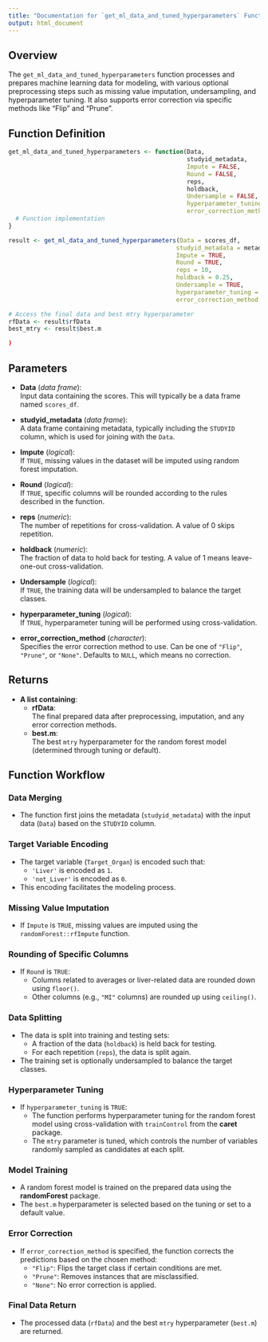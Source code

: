 ```yaml
---
title: "Documentation for `get_ml_data_and_tuned_hyperparameters` Function"
output: html_document
---
```


## Overview

The `get_ml_data_and_tuned_hyperparameters` function processes and prepares machine learning data for modeling, with various optional preprocessing steps such as missing value imputation, undersampling, and hyperparameter tuning. It also supports error correction via specific methods like "Flip" and "Prune".

## Function Definition

```r
get_ml_data_and_tuned_hyperparameters <- function(Data,
                                                  studyid_metadata,
                                                  Impute = FALSE,
                                                  Round = FALSE,
                                                  reps,
                                                  holdback,
                                                  Undersample = FALSE,
                                                  hyperparameter_tuning = FALSE,
                                                  error_correction_method = NULL) {
  # Function implementation
}
```
```r
result <- get_ml_data_and_tuned_hyperparameters(Data = scores_df,
                                               studyid_metadata = metadata_df,
                                               Impute = TRUE,
                                               Round = TRUE,
                                               reps = 10,
                                               holdback = 0.25,
                                               Undersample = TRUE,
                                               hyperparameter_tuning = TRUE,
                                               error_correction_method = "Flip")

# Access the final data and best mtry hyperparameter
rfData <- result$rfData
best_mtry <- result$best.m

)
```
## Parameters

- **Data** (*data frame*):  
  Input data containing the scores. This will typically be a data frame named `scores_df`.

- **studyid_metadata** (*data frame*):  
  A data frame containing metadata, typically including the `STUDYID` column, which is used for joining with the `Data`.

- **Impute** (*logical*):  
  If `TRUE`, missing values in the dataset will be imputed using random forest imputation.

- **Round** (*logical*):  
  If `TRUE`, specific columns will be rounded according to the rules described in the function.

- **reps** (*numeric*):  
  The number of repetitions for cross-validation. A value of 0 skips repetition.

- **holdback** (*numeric*):  
  The fraction of data to hold back for testing. A value of 1 means leave-one-out cross-validation.

- **Undersample** (*logical*):  
  If `TRUE`, the training data will be undersampled to balance the target classes.

- **hyperparameter_tuning** (*logical*):  
  If `TRUE`, hyperparameter tuning will be performed using cross-validation.

- **error_correction_method** (*character*):  
  Specifies the error correction method to use. Can be one of `"Flip"`, `"Prune"`, or `"None"`. Defaults to `NULL`, which means no correction.

## Returns

- **A list containing**:
  - **rfData**:  
    The final prepared data after preprocessing, imputation, and any error correction methods.
  - **best.m**:  
    The best `mtry` hyperparameter for the random forest model (determined through tuning or default).

## Function Workflow

### Data Merging
- The function first joins the metadata (`studyid_metadata`) with the input data (`Data`) based on the `STUDYID` column.

### Target Variable Encoding
- The target variable (`Target_Organ`) is encoded such that:
  - `'Liver'` is encoded as `1`.
  - `'not_Liver'` is encoded as `0`.
- This encoding facilitates the modeling process.

### Missing Value Imputation
- If `Impute` is `TRUE`, missing values are imputed using the `randomForest::rfImpute` function.

### Rounding of Specific Columns
- If `Round` is `TRUE`:
  - Columns related to averages or liver-related data are rounded down using `floor()`.
  - Other columns (e.g., `"MI"` columns) are rounded up using `ceiling()`.

### Data Splitting
- The data is split into training and testing sets:
  - A fraction of the data (`holdback`) is held back for testing.
  - For each repetition (`reps`), the data is split again.
- The training set is optionally undersampled to balance the target classes.

### Hyperparameter Tuning
- If `hyperparameter_tuning` is `TRUE`:
  - The function performs hyperparameter tuning for the random forest model using cross-validation with `trainControl` from the **caret** package.
  - The `mtry` parameter is tuned, which controls the number of variables randomly sampled as candidates at each split.

### Model Training
- A random forest model is trained on the prepared data using the **randomForest** package.
- The `best.m` hyperparameter is selected based on the tuning or set to a default value.

### Error Correction
- If `error_correction_method` is specified, the function corrects the predictions based on the chosen method:
  - `"Flip"`: Flips the target class if certain conditions are met.
  - `"Prune"`: Removes instances that are misclassified.
  - `"None"`: No error correction is applied.

### Final Data Return
- The processed data (`rfData`) and the best `mtry` hyperparameter (`best.m`) are returned.
